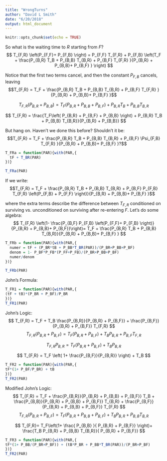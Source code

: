 ```yaml
---
title: "WrongTurns"
author: "David L Smith"
date: "6/20/2018"
output: html_document
---
```


```r
knitr::opts_chunk$set(echo = TRUE)
```
So what is the waiting time to $R$ starting from $F$?
$$
T_{F,R} \left(P_{F,F}+ P_{F,B} \right) = P_{F,F} T_{F,R} + P_{F,B} \left(T_F + \frac{P_{B,R} T_B + P_{B,B} T_{B,R} + P_{B,F} T_{F,R} }{P_{B,R} + P_{B,B}+ P_{B,F} } \right)
$$

Notice that the first two terms cancel, and then the constant $P_{F,B}$ cancels, leaving 
$$T_{F,R} = T_F + \frac{P_{B,R} T_B + P_{B,B} T_{B,R} + P_{B,F} T_{F,R} }{P_{B,R} + P_{B,B}+ P_{B,F} }$$



$$
T_{F,R}\left(P_{B,R} + P_{B,B} \right) = T_F\left( P_{B,R}+ P_{B,B} + P_{B,F}  \right) + P_{B,R} T_B + P_{B,B} T_{B,R}
$$

$$
T_{F,R} = \frac{T_F\left( P_{B,R} + P_{B,F} + P_{B,B} \right) + P_{B,R} T_B + P_{B,B} T_{B,R}}{P_{B,R} + P_{B,B}} 
$$




But hang on. Haven't we done this before? Shouldn't it be:
$$T_{F,R} = T_F + \frac{P_{B,R} T_B + P_{B,B} T_{B,R} + P_{B,F} \Psi_{F,B} T_{F,R} }{P_{B,R} + P_{B,B}+ P_{B,F} }?$$ 
```r
T_FRa = function(PAR){with(PAR,{
  tF + T_BR(PAR)
})}

T_FRa(PAR)
```

If we write:
$$T_{F,R} = T_F + \frac{P_{B,R} T_B + P_{B,B} T_{B,R} + P_{B,F} P_{F,B} T_{F,R} \left(P_{F,B} + P_{F,F} \right)}{P_{B,R} + P_{B,B}+ P_{B,F} }$$ 

where the extra terms describe the difference between $T_{F,R}$ conditioned on surviving vs. unconditioned on surviving after re-entering $F$. Let's do some algebra: 
$$
T_{F,R} \left(1- \frac{P_{B,F}  P_{F,B} \left(P_{F,F}+ P_{F,B} \right)}{P_{B,R} + P_{B,B}+ P_{B,F}}\right)= T_F + \frac{P_{B,R} T_B + P_{B,B} T_{B,R}}{P_{B,R} + P_{B,B}+ P_{B,F} }
$$ 

```r
T_FRb = function(PAR){with(PAR,{
  numer = tF + (P_BR*tB + P_BB*T_BR(PAR))/(P_BR+P_BB+P_BF)
  denom = 1- P_BF*P_FB*(P_FF+P_FB)/(P_BR+P_BB+P_BF)
  numer/denom
})}

T_FRb(PAR)
```









John's Formula: 

```r
T_FR1 = function(PAR){with(PAR,{
(tF + tB)*(P_BR + P_BF)/P_BR 
})}
T_FR1(PAR)
```

John's Logic: 
$$
T_{F,R} = T_F + T_B \frac{P_{B,R}}{P_{B,R} + P_{B,F}} + \frac{P_{B,F}}{P_{B,R} + P_{B,F}} T_{F,R}
$$
$$
T_{F,R}\left( P_{B,R} + P_{B,F}\right) = T_F \left( P_{B,R} + P_{B,F}\right)+ T_B P_{B,R}  + P_{B,F} T_{F,R}
$$

$$
T_{F,R}  P_{B,R} = T_F \left( P_{B,R} + P_{B,F}\right)+ T_B P_{B,R}
$$

$$
T_{F,R}  = T_F \left( 1+ \frac{P_{B,F}}{P_{B,R}} \right) + T_B
$$
```r
T_FR2 = function(PAR){with(PAR,{
tF*(1+ P_BF/P_BR) + tB
})}
T_FR2(PAR)
```

Modified John's Logic: 
$$
T_{F,R} = T_F +  \frac{P_{B,R}}{P_{B,R} + P_{B,B} + P_{B,F}} T_B +   \frac{P_{B,B}}{P_{B,R} + P_{B,B} + P_{B,F}} T_{B,R} + \frac{P_{B,F}}{P_{B,R} + P_{B,B} + P_{B,F}} T_{F,R}
$$
$$
T_{F,R}\left( P_{B,R} + P_{B,F}\right) = T_F \left( P_{B,R} + P_{B,B} +  P_{B,F}\right)+ T_B P_{B,R}  + P_{B,B} T_{B,R}
$$

$$
T_{F,R}= T_F\left(1+ \frac{ P_{B,B} }{ P_{B,R} + P_{B,F}} \right)+ \frac{T_B P_{B,R}  + P_{B,B} T_{B,R}}{ P_{B,R} + P_{B,F}}
$$


```r
T_FR3 = function(PAR){with(PAR,{
tF*(1+ P_BB/(P_BR+P_BF)) + (tB*P_BR + P_BB*T_BR(PAR))/(P_BR+P_BF) 
})}
T_FR2(PAR)
```